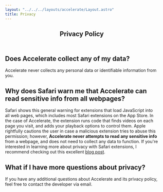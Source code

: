 ```yaml
---
layout: "../../../layouts/accelerate/Layout.astro"
title: Privacy
---
```


<article>

<header>

# Privacy Policy

</header>

## Does Accelerate collect any of my data?

Accelerate never collects any personal data or identifiable information from you.

## Why does Safari warn me that Accelerate can read sensitive info from all webpages?

Safari shows this general warning for extensions that load JavaScript into all web pages, which includes most Safari extensions on the App Store. In the case of Accelerate, the extension runs code that finds videos on each page you visit, and adds your playback options to control them. Apple rightfully cautions the user in case a malicious extension tries to abuse this permission; however, **Accelerate never attempts to read any sensitive info** from a webpage, and does not need to collect any data to function. If you're interested in learning more about privacy with Safari extensions, I recommend checking out this excellent [blog post](https://lapcatsoftware.com/articles/security-safari-extensions.html).

## What if I have more questions about privacy?

If you have any additional questions about Accelerate and its privacy policy, feel free to contact the developer via email.

</article>
